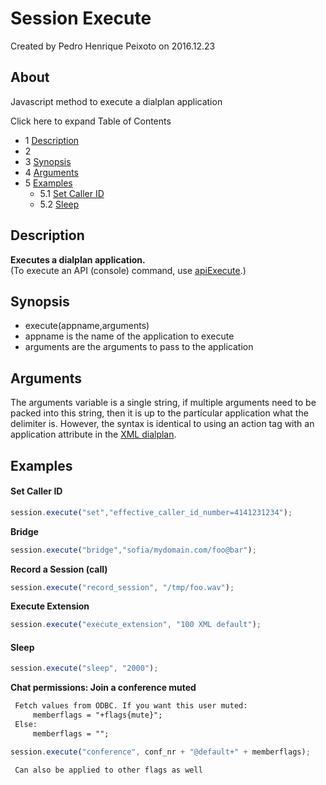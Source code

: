 
# Session Execute 

 Created by  Pedro Henrique Peixoto on 2016.12.23

## About

Javascript method to execute a dialplan application

Click here to expand Table of Contents

* 1 [Description](#description)
* 2 [](#about)
* 3 [Synopsis](#synopsis)
* 4 [Arguments](#arguments)
* 5 [Examples](#examples)  
   * 5.1 [Set Caller ID](#set-caller-id)  
   * 5.2 [Sleep](#sleep)

## Description

**Executes a dialplan application.**  
(To execute an API (console) command, use [apiExecute](./index.mdx#file).)

## 

## Synopsis

* execute(appname,arguments)
* appname is the name of the application to execute
* arguments are the arguments to pass to the application

## Arguments

The arguments variable is a single string, if multiple arguments need to be packed into this string, then it is up to the particular application what the delimiter is. However, the syntax is identical to using an action tag with an application attribute in the [XML dialplan](../../../Dialplan/XML-Dialplan/index.mdx#about).

## Examples

#### Set Caller ID

```js
session.execute("set","effective_caller_id_number=4141231234");
```

**Bridge**

```js
session.execute("bridge","sofia/mydomain.com/foo@bar");
```

**Record a Session (call)**

```js
session.execute("record_session", "/tmp/foo.wav");
```

**Execute Extension**

```js
session.execute("execute_extension", "100 XML default");
```

#### Sleep

```js
session.execute("sleep", "2000");
```

**Chat permissions: Join a conference muted**

```xml
 Fetch values from ODBC. If you want this user muted:
     memberflags = "+flags{mute}";
 Else:
     memberflags = "";
```

```js
session.execute("conference", conf_nr + "@default+" + memberflags);
```

```xml
 Can also be applied to other flags as well
```


